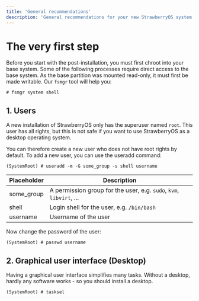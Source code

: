 ```yaml
---
title: 'General recommendations'
description: 'General recommendations for your new StrawberryOS system'
---
```


# The very first step
Before you start with the post-installation, you must first chroot into your base system.
Some of the following processes require direct access to the base system. 
As the base partition was mounted read-only, it must first be made writable. Our `fsmgr` tool will help you:

```
# fsmgr system shell
```

## **1.**  Users
A new installation of StrawberryOS only has the superuser named `root`.
This user has all rights, but this is not safe if you want to use StrawberryOS as a desktop operating system. 

You can therefore create a new user who does not have root rights by default. 
To add a new user, you can use the useradd command: 
```
(SystemRoot) # useradd -m -G some_group -s shell username
```
| Placeholder | Description |
| ----------- | ----------- |
| some_group  | A permission group for the user, e.g. `sudo`, `kvm`, `libvirt`, ... |
| shell       | Login shell for the user, e.g. `/bin/bash` |
| username    | Username of the user |

Now change the password of the user:
```
(SystemRoot) # passwd username
```

## **2.**  Graphical user interface (Desktop)
Having a graphical user interface simplifies many tasks.
Without a desktop, hardly any software works - so you should install a desktop.

```
(SystemRoot) # tasksel
```